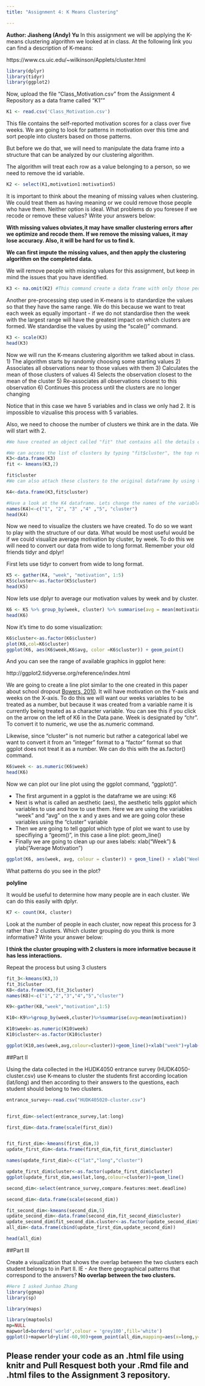 ---
title: "Assignment 4: K Means Clustering"

---
**Author: Jiasheng (Andy) Yu**
In this assignment we will be applying the K-means clustering algorithm we looked at in class. At the following link you can find a description of K-means:

https://www.cs.uic.edu/~wilkinson/Applets/cluster.html


```{r}
library(dplyr)
library(tidyr)
library(ggplot2)
```

Now, upload the file "Class_Motivation.csv" from the Assignment 4 Repository as a data frame called "K1""
```{r}

K1 <- read.csv('Class_Motivation.csv')

```

This file contains the self-reported motivation scores for a class over five weeks. We are going to look for patterns in motivation over this time and sort people into clusters based on those patterns.

But before we do that, we will need to manipulate the data frame into a structure that can be analyzed by our clustering algorithm.

The algorithm will treat each row as a value belonging to a person, so we need to remove the id variable.

```{r}


K2 <- select(K1,motivation1:motivation5)


```

It is important to think about the meaning of missing values when clustering. We could treat them as having meaning or we could remove those people who have them. Neither option is ideal. What problems do you foresee if we recode or remove these values? Write your answers below:

**With missing values obviates,it may have smaller clustering errors after we optimize and recode them. If we remove the missing values, it may lose accuracy. Also, it will be hard for us to find k.**

**We can first impute the missing values, and then apply the clustering algorithm on the completed data.**


We will remove people with missing values for this assignment, but keep in mind the issues that you have identified.


```{r}

K3 <- na.omit(K2) #This command create a data frame with only those people with no missing values. It "omits" all rows with missing values, also known as a "listwise deletion". EG - It runs down the list deleting rows as it goes.

```

Another pre-processing step used in K-means is to standardize the values so that they have the same range. We do this because we want to treat each week as equally important - if we do not standardise then the week with the largest range will have the greatest impact on which clusters are formed. We standardise the values by using the "scale()" command.

```{r}

K3 <- scale(K3)
head(K3)

```


Now we will run the K-means clustering algorithm we talked about in class. 
1) The algorithm starts by randomly choosing some starting values 
2) Associates all observations near to those values with them
3) Calculates the mean of those clusters of values
4) Selects the observation closest to the mean of the cluster
5) Re-associates all observations closest to this observation
6) Continues this process until the clusters are no longer changing

Notice that in this case we have 5 variables and in class we only had 2. It is impossible to vizualise this process with 5 variables.

Also, we need to choose the number of clusters we think are in the data. We will start with 2.

```{r}

#We have created an object called "fit" that contains all the details of our clustering including which observations belong to each cluster.

#We can access the list of clusters by typing "fit$cluster", the top row corresponds to the original order the rows were in. Notice we have deleted some rows.
K3<-data.frame(K3)
fit <- kmeans(K3,2)

fit$cluster
#We can also attach these clusters to the original dataframe by using the "data.frame" command to create a new data frame called K4.

K4<-data.frame(K3,fit$cluster)

#Have a look at the K4 dataframe. Lets change the names of the variables to make it more convenient with the names() command.
names(K4)<-c("1", "2", "3" ,"4" ,"5", "cluster")
head(K4)

```

Now we need to visualize the clusters we have created. To do so we want to play with the structure of our data. What would be most useful would be if we could visualize average motivation by cluster, by week. To do this we will need to convert our data from wide to long format. Remember your old friends tidyr and dplyr!

First lets use tidyr to convert from wide to long format.
```{r}

K5 <- gather(K4, "week", "motivation", 1:5)
K5$cluster<-as.factor(K5$cluster)
head(K5)

```

Now lets use dplyr to average our motivation values by week and by cluster.

```{r}

K6 <- K5 %>% group_by(week, cluster) %>% summarise(avg = mean(motivation))
head(K6)

```

Now it's time to do some visualization: 

```{r}
K6$cluster<-as.factor(K6$cluster)
plot(K6,col=K6$cluster)
ggplot(K6, aes(K6$week,K6$avg, color =K6$cluster)) + geom_point()

```
And you can see the range of available graphics in ggplot here:

http://ggplot2.tidyverse.org/reference/index.html

We are going to create a line plot similar to the one created in this paper about school dropout [Bowers, 2010](http://pareonline.net/pdf/v15n7.pdf). It will have motivation on the Y-axis and weeks on the X-axis. To do this we will want our weeks variables to be treated as a number, but because it was created from a variable name it is currently being treated as a character variable. You can see this if you click on the arrow on the left of K6 in the Data pane. Week is designated by "chr". To convert it to numeric, we use the as.numeric command. 


Likewise, since "cluster" is not numeric but rather a categorical label we want to convert it from an "integer" format to a "factor" format so that ggplot does not treat it as a number. We can do this with the as.factor() command.

```{r}

K6$week <- as.numeric(K6$week)
head(K6)

```

Now we can plot our line plot using the ggplot command, "ggplot()".

- The first argument in a ggplot is the dataframe we are using: K6
- Next is what is called an aesthetic (aes), the aesthetic tells ggplot which variables to use and how to use them. Here we are using the variables "week" and "avg" on the x and y axes and we are going color these variables using the "cluster" variable
- Then we are going to tell ggplot which type of plot we want to use by specifiying a "geom()", in this case a line plot: geom_line()
- Finally we are going to clean up our axes labels: xlab("Week") & ylab("Average Motivation")

```{r}

ggplot(K6, aes(week, avg, colour = cluster)) + geom_line() + xlab("Week") + ylab("Average Motivation")

```

What patterns do you see in the plot?

**polyline**


It would be useful to determine how many people are in each cluster. We can do this easily with dplyr.

```{r}
K7 <- count(K4, cluster)
```


Look at the number of people in each cluster, now repeat this process for 3 rather than 2 clusters. Which cluster grouping do you think is more informative? Write your answer below:

**I think the cluster grouping with 2 clusters is more informative because it has less interactions.**

Repeat the process but using 3 clusters
```{r}
fit_3<-kmeans(K3,3)
fit_3$cluster
K8<-data.frame(K3,fit_3$cluster)
names(K8)<-c("1","2","3","4","5","cluster")

K9<-gather(K8,"week","motivation",1:5)

K10<-K9%>%group_by(week,cluster)%>%summarise(avg=mean(motivation))

K10$week<-as.numeric(K10$week)
K10$cluster<-as.factor(K10$cluster)

ggplot(K10,aes(week,avg,colour=cluster))+geom_line()+xlab("week")+ylab("Average Motivation")
```

##Part II

Using the data collected in the HUDK4050 entrance survey (HUDK4050-cluster.csv) use K-means to cluster the students first according location (lat/long) and then according to their answers to the questions, each student should belong to two clusters.

```{r}

entrance_survey<-read.csv("HUDK405020-cluster.csv")


first_dim<-select(entrance_survey,lat:long)

first_dim<-data.frame(scale(first_dim))


fit_first_dim<-kmeans(first_dim,3)
update_first_dim<-data.frame(first_dim,fit_first_dim$cluster)

names(update_first_dim)<-c("lat","long","cluster")

update_first_dim$cluster<-as.factor(update_first_dim$cluster)
ggplot(update_first_dim,aes(lat,long,colour=cluster))+geom_line()

second_dim<-select(entrance_survey,compare.features:meet.deadline)

second_dim<-data.frame(scale(second_dim))

fit_second_dim<-kmeans(second_dim,5)
update_second_dim<-data.frame(second_dim,fit_second_dim$cluster)
update_second_dim$fit_second_dim.cluster<-as.factor(update_second_dim$fit_second_dim.cluster)
all_dim<-data.frame(cbind(update_first_dim,update_second_dim))

head(all_dim)
```

##Part III

Create a visualization that shows the overlap between the two clusters each student belongs to in Part II. IE - Are there geographical patterns that correspond to the answers? 
**No overlap between the two clusters.**

```{r}
#Here I asked Junhao Zhang
library(ggmap)
library(sp)

library(maps)

library(maptools)
mp=NULL
mapworld=borders('world',colour = 'grey100',fill='white')
ggplot()+mapworld+ylim(-60,90)+geom_point(all_dim,mapping=aes(x=long,y=lat,shape=cluster,col=fit_second_dim.cluster))
```


## Please render your code as an .html file using knitr and Pull Resquest both your .Rmd file and .html files to the Assignment 3 repository.

